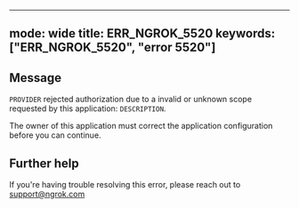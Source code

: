 
---
mode: wide
title: ERR_NGROK_5520
keywords: ["ERR_NGROK_5520", "error 5520"]
---

## Message
`PROVIDER` rejected authorization due to a invalid or unknown scope requested by this application: `DESCRIPTION`.

The owner of this application must correct the application configuration before you can continue.




## Further help
If you're having trouble resolving this error, please reach out to [support@ngrok.com](mailto:support@ngrok.com?subject=Help%20with%20ERR_NGROK_5520)

